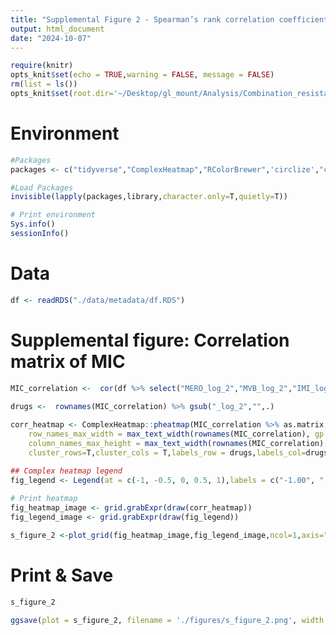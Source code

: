 ```yaml
---
title: "Supplemental Figure 2 - Spearman’s rank correlation coefficients between minimum-inhibitory concentration of last-line and novel agents"
output: html_document
date: "2024-10-07"
---
```


```r
require(knitr)
opts_knit$set(echo = TRUE,warning = FALSE, message = FALSE) 
rm(list = ls())
opts_knit$set(root.dir='~/Desktop/gl_mount/Analysis/Combination_resistance/pre-blbli-resistance-ms/')
``` 

# Environment
```r
#Packages
packages <- c("tidyverse","ComplexHeatmap","RColorBrewer",'circlize',"cowplot")

#Load Packages
invisible(lapply(packages,library,character.only=T,quietly=T))

# Print environment
Sys.info()
sessionInfo()
``` 

# Data
```r
df <- readRDS("./data/metadata/df.RDS")
```

# Supplemental figure: Correlation matrix of MIC
```r
MIC_correlation <-  cor(df %>% select("MERO_log_2","MVB_log_2","IMI_log_2","IR_log_2","CZA_log_2","TGC_log_2","CST_log_2","AMK_log_2","PLZ_log_2") , method="spearman") %>% round(.,2)
 
drugs <-  rownames(MIC_correlation) %>% gsub("_log_2","",.)

corr_heatmap <- ComplexHeatmap::pheatmap(MIC_correlation %>% as.matrix,border_color = "black",name ="Spearman's rank correlation coefficient",legend=F,fontsize = 12,
    row_names_max_width = max_text_width(rownames(MIC_correlation), gp = gpar(fontsize = 14)),
    column_names_max_height = max_text_width(rownames(MIC_correlation), gp = gpar(fontsize = 14)),
    cluster_rows=T,cluster_cols = T,labels_row = drugs,labels_col=drugs,number_color = "black",breaks = c(-1,0,1),color=c("blue","white","red"),display_numbers = T)  

## Complex heatmap legend 
fig_legend <- Legend(at = c(-1, -0.5, 0, 0.5, 1),labels = c("-1.00", "-0.50", "0.00", "0.50", "1.00"),title = "Spearman's rank correlation coefficient",direction = "horizontal",col_fun = colorRamp2(breaks = c(-1,  0,  1),colors = c("blue","white","red")), title_gp = gpar(fontsize = 14),labels_gp=gpar(fontsize=12),legend_width = unit(10, "cm"), title_position = 'topcenter')
 
# Print heatmap
fig_heatmap_image <- grid.grabExpr(draw(corr_heatmap))
fig_legend_image <- grid.grabExpr(draw(fig_legend))

s_figure_2 <-plot_grid(fig_heatmap_image,fig_legend_image,ncol=1,axis="l", align="hv",rel_heights = c(1,.15))
```

# Print & Save 
```r
s_figure_2
```

```r
ggsave(plot = s_figure_2, filename = './figures/s_figure_2.png', width = 7.25, height = 5)
```


